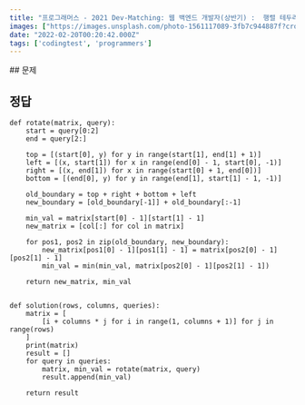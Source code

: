 ```yaml
---
title: "프로그래머스 - 2021 Dev-Matching: 웹 백엔드 개발자(상반기) :  행렬 테두리 회전하기"
images: ["https://images.unsplash.com/photo-1561117089-3fb7c944887f?crop=entropy&cs=tinysrgb&fit=max&fm=jpg&ixid=MnwxMTc3M3wwfDF8c2VhcmNofDN8fGFycmF5fGVufDB8fHx8MTY0NTM0OTk3Nw&ixlib=rb-1.2.1&q=80&w=2000"]
date: "2022-02-20T00:20:42.000Z"
tags: ['codingtest', 'programmers']
---
```


<TOCInline toc={props.toc} asDisclosure />
## 문제

[](https://programmers.co.kr/learn/courses/30/lessons/77485#)

## 정답

```
def rotate(matrix, query):
    start = query[0:2]
    end = query[2:]

    top = [(start[0], y) for y in range(start[1], end[1] + 1)]
    left = [(x, start[1]) for x in range(end[0] - 1, start[0], -1)]
    right = [(x, end[1]) for x in range(start[0] + 1, end[0])]
    bottom = [(end[0], y) for y in range(end[1], start[1] - 1, -1)]

    old_boundary = top + right + bottom + left
    new_boundary = [old_boundary[-1]] + old_boundary[:-1]

    min_val = matrix[start[0] - 1][start[1] - 1]
    new_matrix = [col[:] for col in matrix]

    for pos1, pos2 in zip(old_boundary, new_boundary):
        new_matrix[pos1[0] - 1][pos1[1] - 1] = matrix[pos2[0] - 1][pos2[1] - 1]
        min_val = min(min_val, matrix[pos2[0] - 1][pos2[1] - 1])

    return new_matrix, min_val


def solution(rows, columns, queries):
    matrix = [
        [i + columns * j for i in range(1, columns + 1)] for j in range(rows)
    ]
    print(matrix)
    result = []
    for query in queries:
        matrix, min_val = rotate(matrix, query)
        result.append(min_val)

    return result

```
